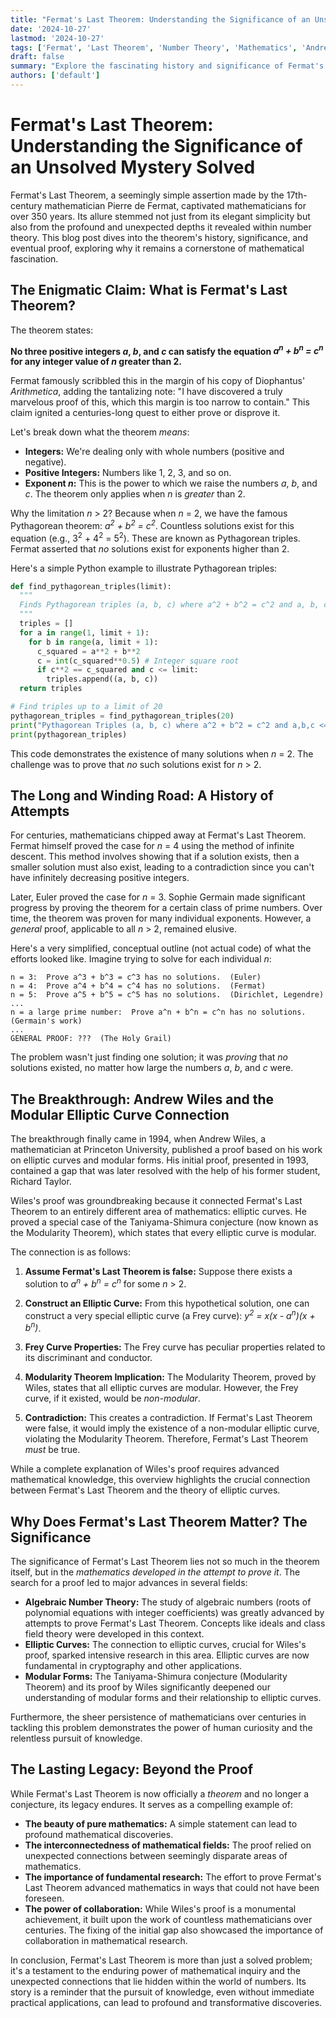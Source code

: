 ```yaml
---
title: "Fermat's Last Theorem: Understanding the Significance of an Unsolved Mystery Solved"
date: '2024-10-27'
lastmod: '2024-10-27'
tags: ['Fermat', 'Last Theorem', 'Number Theory', 'Mathematics', 'Andrew Wiles', 'Cryptography', 'Diophantine Equations']
draft: false
summary: "Explore the fascinating history and significance of Fermat's Last Theorem, from its simple statement to its profound impact on modern number theory and cryptography. Discover the journey of its proof by Andrew Wiles and its lasting legacy."
authors: ['default']
---
```


# Fermat's Last Theorem: Understanding the Significance of an Unsolved Mystery Solved

Fermat's Last Theorem, a seemingly simple assertion made by the 17th-century mathematician Pierre de Fermat, captivated mathematicians for over 350 years. Its allure stemmed not just from its elegant simplicity but also from the profound and unexpected depths it revealed within number theory. This blog post dives into the theorem's history, significance, and eventual proof, exploring why it remains a cornerstone of mathematical fascination.

## The Enigmatic Claim: What is Fermat's Last Theorem?

The theorem states:

**No three positive integers *a*, *b*, and *c* can satisfy the equation *a<sup>n</sup> + b<sup>n</sup> = c<sup>n</sup>* for any integer value of *n* greater than 2.**

Fermat famously scribbled this in the margin of his copy of Diophantus' *Arithmetica*, adding the tantalizing note: "I have discovered a truly marvelous proof of this, which this margin is too narrow to contain."  This claim ignited a centuries-long quest to either prove or disprove it.

Let's break down what the theorem *means*:

*   **Integers:** We're dealing only with whole numbers (positive and negative).
*   **Positive Integers:**  Numbers like 1, 2, 3, and so on.
*   **Exponent *n*:** This is the power to which we raise the numbers *a*, *b*, and *c*. The theorem only applies when *n* is *greater* than 2.

Why the limitation *n* > 2?  Because when *n* = 2, we have the famous Pythagorean theorem: *a<sup>2</sup> + b<sup>2</sup> = c<sup>2</sup>*. Countless solutions exist for this equation (e.g., 3<sup>2</sup> + 4<sup>2</sup> = 5<sup>2</sup>). These are known as Pythagorean triples.  Fermat asserted that *no* solutions exist for exponents higher than 2.

Here's a simple Python example to illustrate Pythagorean triples:

```python
def find_pythagorean_triples(limit):
  """
  Finds Pythagorean triples (a, b, c) where a^2 + b^2 = c^2 and a, b, c <= limit.
  """
  triples = []
  for a in range(1, limit + 1):
    for b in range(a, limit + 1):
      c_squared = a**2 + b**2
      c = int(c_squared**0.5) # Integer square root
      if c**2 == c_squared and c <= limit:
        triples.append((a, b, c))
  return triples

# Find triples up to a limit of 20
pythagorean_triples = find_pythagorean_triples(20)
print("Pythagorean Triples (a, b, c) where a^2 + b^2 = c^2 and a,b,c <= 20:")
print(pythagorean_triples)
```

This code demonstrates the existence of many solutions when *n* = 2.  The challenge was to prove that *no* such solutions exist for *n* > 2.

## The Long and Winding Road: A History of Attempts

For centuries, mathematicians chipped away at Fermat's Last Theorem.  Fermat himself proved the case for *n* = 4 using the method of infinite descent.  This method involves showing that if a solution exists, then a smaller solution must also exist, leading to a contradiction since you can't have infinitely decreasing positive integers.

Later, Euler proved the case for *n* = 3.  Sophie Germain made significant progress by proving the theorem for a certain class of prime numbers.  Over time, the theorem was proven for many individual exponents.  However, a *general* proof, applicable to all *n* > 2, remained elusive.

Here's a very simplified, conceptual outline (not actual code) of what the efforts looked like.  Imagine trying to solve for each individual *n*:

```
n = 3:  Prove a^3 + b^3 = c^3 has no solutions.  (Euler)
n = 4:  Prove a^4 + b^4 = c^4 has no solutions.  (Fermat)
n = 5:  Prove a^5 + b^5 = c^5 has no solutions.  (Dirichlet, Legendre)
...
n = a large prime number:  Prove a^n + b^n = c^n has no solutions. (Germain's work)
...
GENERAL PROOF: ???  (The Holy Grail)
```

The problem wasn't just finding one solution; it was *proving* that *no* solutions existed, no matter how large the numbers *a*, *b*, and *c* were.

## The Breakthrough: Andrew Wiles and the Modular Elliptic Curve Connection

The breakthrough finally came in 1994, when Andrew Wiles, a mathematician at Princeton University, published a proof based on his work on elliptic curves and modular forms.  His initial proof, presented in 1993, contained a gap that was later resolved with the help of his former student, Richard Taylor.

Wiles's proof was groundbreaking because it connected Fermat's Last Theorem to an entirely different area of mathematics: elliptic curves.  He proved a special case of the Taniyama-Shimura conjecture (now known as the Modularity Theorem), which states that every elliptic curve is modular.

The connection is as follows:

1.  **Assume Fermat's Last Theorem is false:**  Suppose there exists a solution to *a<sup>n</sup> + b<sup>n</sup> = c<sup>n</sup>* for some *n* > 2.

2.  **Construct an Elliptic Curve:**  From this hypothetical solution, one can construct a very special elliptic curve (a Frey curve): *y<sup>2</sup> = x(x - a<sup>n</sup>)(x + b<sup>n</sup>)*.

3.  **Frey Curve Properties:** The Frey curve has peculiar properties related to its discriminant and conductor.

4.  **Modularity Theorem Implication:** The Modularity Theorem, proved by Wiles, states that all elliptic curves are modular.  However, the Frey curve, if it existed, would be *non-modular*.

5.  **Contradiction:** This creates a contradiction. If Fermat's Last Theorem were false, it would imply the existence of a non-modular elliptic curve, violating the Modularity Theorem. Therefore, Fermat's Last Theorem *must* be true.

While a complete explanation of Wiles's proof requires advanced mathematical knowledge, this overview highlights the crucial connection between Fermat's Last Theorem and the theory of elliptic curves.

## Why Does Fermat's Last Theorem Matter? The Significance

The significance of Fermat's Last Theorem lies not so much in the theorem itself, but in the *mathematics developed in the attempt to prove it*.  The search for a proof led to major advances in several fields:

*   **Algebraic Number Theory:** The study of algebraic numbers (roots of polynomial equations with integer coefficients) was greatly advanced by attempts to prove Fermat's Last Theorem.  Concepts like ideals and class field theory were developed in this context.
*   **Elliptic Curves:**  The connection to elliptic curves, crucial for Wiles's proof, sparked intensive research in this area. Elliptic curves are now fundamental in cryptography and other applications.
*   **Modular Forms:** The Taniyama-Shimura conjecture (Modularity Theorem) and its proof by Wiles significantly deepened our understanding of modular forms and their relationship to elliptic curves.

Furthermore, the sheer persistence of mathematicians over centuries in tackling this problem demonstrates the power of human curiosity and the relentless pursuit of knowledge.

## The Lasting Legacy:  Beyond the Proof

While Fermat's Last Theorem is now officially a *theorem* and no longer a conjecture, its legacy endures. It serves as a compelling example of:

*   **The beauty of pure mathematics:**  A simple statement can lead to profound mathematical discoveries.
*   **The interconnectedness of mathematical fields:**  The proof relied on unexpected connections between seemingly disparate areas of mathematics.
*   **The importance of fundamental research:** The effort to prove Fermat's Last Theorem advanced mathematics in ways that could not have been foreseen.
*   **The power of collaboration:** While Wiles's proof is a monumental achievement, it built upon the work of countless mathematicians over centuries. The fixing of the initial gap also showcased the importance of collaboration in mathematical research.

In conclusion, Fermat's Last Theorem is more than just a solved problem; it's a testament to the enduring power of mathematical inquiry and the unexpected connections that lie hidden within the world of numbers.  Its story is a reminder that the pursuit of knowledge, even without immediate practical applications, can lead to profound and transformative discoveries.